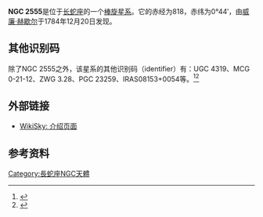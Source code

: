 '''NGC 2555'''是位于[[长蛇座|长蛇座]]的一个[[棒旋星系|棒旋星系]]。它的赤经为818，赤纬为0°44′，由[[威廉·赫歇尔|威廉·赫歇尔]]于1784年12月20日发现。

==其他识别码==
除了NGC 2555之外，该星系的其他识别码（identifier）有：UGC 4319、MCG 0-21-12、ZWG 3.28、PGC 23259、IRAS08153+0054等。<ref>{{cite web|title=NGC 2555|url=http://simbad.u-strasbg.fr/simbad/sim-id?Ident=NGC+2555|website=simbad.u-strasbg.fr|accessdate=2017-08-22|archive-date=2017-08-22|archive-url=https://web.archive.org/web/20170822100102/http://simbad.u-strasbg.fr/simbad/sim-id?Ident=NGC+2555|dead-url=no}}</ref><ref>{{cite web|title=Revised NGC Data for NGC 2555|url=http://spider.seds.org/ngc/revngcic.cgi?NGC+2555|website=spider.seds.org|accessdate=2017-08-22|archive-date=2016-03-05|archive-url=https://web.archive.org/web/20160305073711/http://spider.seds.org/ngc/revngcic.cgi?NGC+2555|dead-url=no}}</ref>

== 外部链接 ==
*[http://www.wikisky.org/?object=NGC+2555 WikiSky: 介绍页面]{{Wayback|url=http://www.wikisky.org/?object=NGC+2555 |date=20160304234018 }}

==参考资料==
{{reflist}}
{{星系小作品}}

[[Category:長蛇座NGC天體|Category:長蛇座NGC天體]]